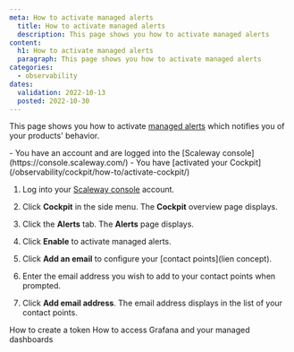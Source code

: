 ```yaml
---
meta: How to activate managed alerts
  title: How to activate managed alerts
  description: This page shows you how to activate managed alerts
content:
  h1: How to activate managed alerts
  paragraph: This page shows you how to activate managed alerts
categories:
  - observability
dates:
  validation: 2022-10-13
  posted: 2022-10-30
---
```


This page shows you how to activate [managed alerts](/observability/cockpit/concepts/#managed-alerts) which notifies you of your products' behavior.


<Message type="requirement">
  - You have an account and are logged into the [Scaleway console](https://console.scaleway.com/)
  - You have [activated your Cockpit](/observability/cockpit/how-to/activate-cockpit/)
</Message>

1. Log into your [Scaleway console](https://console.scaleway.com/) account.

2. Click **Cockpit** in the side menu. The **Cockpit** overview page displays.

3. Click the **Alerts** tab. The **Alerts** page displays.

4. Click **Enable** to activate managed alerts.

5. Click **Add an email** to configure your [contact points](lien concept).

6. Enter the email address you wish to add to your contact points when prompted.

7. Click **Add email address**. The email address displays in the list of your contact points.

<Navigation title="See Also">
  <PreviousButton to="/observability/cockpit/how-to/create-token/">How to create a token</PreviousButton>
  <NextButton to="/observability/cockpit/how-to/access-grafana-and-managed-dashboards/">How to access Grafana and your managed dashboards</NextButton>
</Navigation>
